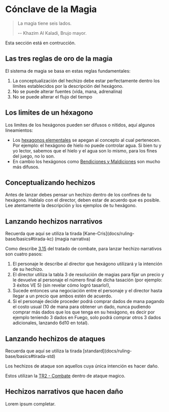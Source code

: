 
# Cónclave de la Magia
<Screenshot src={placeholderImage} alt="placeholder" />

> La magia tiene seis lados.
>
> -- Khazim Al Kaladi, Brujo mayor.

<Callout type="warning">
  Esta sección está en contrucción.
</Callout>

## Las tres reglas de oro de la magia
El sistema de magia se basa en estas reglas fundamentales:

1. La conceptualización del hechizo debe estar perfectamente dentro los límites establecidos por la descripción del hexágono.
2. No se puede alterar fuentes (vida, mana, adrenalina)
3. No se puede alterar el flujo del tiempo

## Los limites de un héxagono

Los limites de los hexágonos pueden ser difusos o nitidos, aquí algunos lineamientos:
- Los [hexagonos elementales](/docs/list-hexagons/e01) se apegan al concepto al cual pertenecen. Por ejemplo: el hexágono de hielo no puede controlar agua.
Si bien tu y yo lector, sabemos que el hielo y el agua son lo mismo, para los fines del juego, no lo son.
- En cambio los hexágonos como [Bendiciones y Maldiciones](/docs/list-hexagons/e04) son mucho más difusos.

## Conceptualizando hechizos

Antes de lanzar debes pensar un hechizo dentro de los confines de tu hexágono.
Hablalo con el director, deben estar de acuerdo que es posible.
Lee atentamente la descripción y los ejemplos de tu hexágono.

## Lanzando hechizos narrativos

<Callout type="info">
  Recuerda que aquí se utiliza la tirada [Kane-Cris](docs/ruling-base/basics#tirada-kc) (magia narrativa)
</Callout>


Como describe [3.15](/docs/ruling-combat/03#3-15) del tratado de combate, para lanzar hechizo narrativos son cuatro pasos:

1. El personaje le describe al director que hexágono utilizará y la intención de su hechizo.
2. El director utiliza la tabla 3 de resolución de magias para fijar un precio y le devuelve al personaje el número final de dicha tasación (por ejemplo: 3 éxitos VE 5) (sin revelar cómo logró tasarlo!),
3. Sucede entonces una negociación entre el personaje y el director hasta llegar a un precio que ambos estén de acuerdo.
4. Si el personaje decide proceder podrá comprar dados de mana pagando el costo usual (10 de mana para obtener un dado, nunca pudiendo comprar más dados que los que tenga en su hexágono, es decir por ejemplo teniendo 3 dados en Fuego, solo podrá comprar otros 3 dados adicionales, lanzando 6d10 en total).



## Lanzando hechizos de ataques

<Callout type="info">
  Recuerda que aquí se utiliza la tirada [standard](docs/ruling-base/basics#tirada-std)
</Callout>


Los hechizos de ataque son aquellos cuya única intención es hacer daño.

Estos utilizan la [TR2 - Combate](/docs/resolution-tables/TR2) dentro de ataque magico.


## Hechizos narrativos que hacen daño

Lorem ipsum completar.